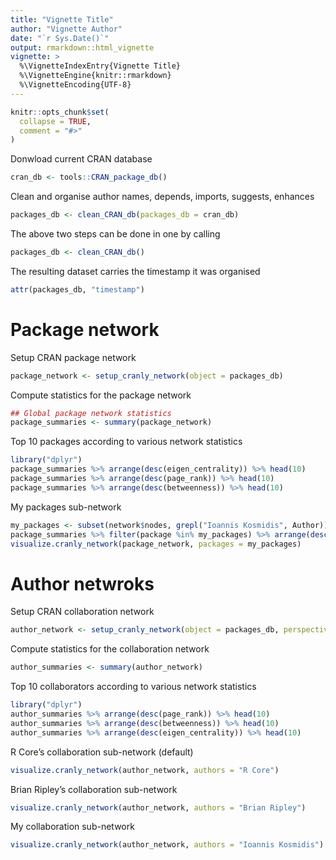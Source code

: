 ```yaml
---
title: "Vignette Title"
author: "Vignette Author"
date: "`r Sys.Date()`"
output: rmarkdown::html_vignette
vignette: >
  %\VignetteIndexEntry{Vignette Title}
  %\VignetteEngine{knitr::rmarkdown}
  %\VignetteEncoding{UTF-8}
---
```


```r
knitr::opts_chunk$set(
  collapse = TRUE,
  comment = "#>"
)
```

Donwload current CRAN database
```r
cran_db <- tools::CRAN_package_db()
```

Clean and organise author names, depends, imports, suggests, enhances
```r
packages_db <- clean_CRAN_db(packages_db = cran_db)
```

The above two steps can be done in one by calling
```r
packages_db <- clean_CRAN_db()
```

The resulting dataset carries the timestamp it was organised
```r
attr(packages_db, "timestamp")
```

# Package network

Setup CRAN package network
```r
package_network <- setup_cranly_network(object = packages_db)
```

Compute statistics for the package network
```r
## Global package network statistics
package_summaries <- summary(package_network)
```

Top 10 packages according to various network statistics
```r
library("dplyr")
package_summaries %>% arrange(desc(eigen_centrality)) %>% head(10)
package_summaries %>% arrange(desc(page_rank)) %>% head(10)
package_summaries %>% arrange(desc(betweenness)) %>% head(10)
```

My packages sub-network
```r
my_packages <- subset(network$nodes, grepl("Ioannis Kosmidis", Author))$Package
package_summaries %>% filter(package %in% my_packages) %>% arrange(desc(eigen_centrality))
visualize.cranly_network(package_network, packages = my_packages)
```

# Author netwroks

Setup CRAN collaboration network
```r
author_network <- setup_cranly_network(object = packages_db, perspective = "author")
```

Compute statistics for the collaboration network
```r
author_summaries <- summary(author_network)
```

Top 10 collaborators according to various network statistics
```r
library("dplyr")
author_summaries %>% arrange(desc(page_rank)) %>% head(10)
author_summaries %>% arrange(desc(betweenness)) %>% head(10)
author_summaries %>% arrange(desc(eigen_centrality)) %>% head(10)
```

R Core's collaboration sub-network (default)
```r
visualize.cranly_network(author_network, authors = "R Core")
```
Brian Ripley's collaboration sub-network
```r
visualize.cranly_network(author_network, authors = "Brian Ripley")
```
My collaboration sub-network
```r
visualize.cranly_network(author_network, authors = "Ioannis Kosmidis")
```



<!-- Vignettes are long form documentation commonly included in packages. Because they are part of the distribution of the package, they need to be as compact as possible. The `html_vignette` output type provides a custom style sheet (and tweaks some options) to ensure that the resulting html is as small as possible. The `html_vignette` format: -->

<!-- - Never uses retina figures -->
<!-- - Has a smaller default figure size -->
<!-- - Uses a custom CSS stylesheet instead of the default Twitter Bootstrap style -->

<!-- ## Vignette Info -->

<!-- Note the various macros within the `vignette` section of the metadata block above. These are required in order to instruct R how to build the vignette. Note that you should change the `title` field and the `\VignetteIndexEntry` to match the title of your vignette. -->

<!-- ## Styles -->

<!-- The `html_vignette` template includes a basic CSS theme. To override this theme you can specify your own CSS in the document metadata as follows: -->

<!--     output:  -->
<!--       rmarkdown::html_vignette: -->
<!--         css: mystyles.css -->

<!-- ## Figures -->

<!-- The figure sizes have been customised so that you can easily put two images side-by-side.  -->

<!-- ```{r, fig.show='hold'} -->
<!-- plot(1:10) -->
<!-- plot(10:1) -->
<!-- ``` -->

<!-- You can enable figure captions by `fig_caption: yes` in YAML: -->

<!--     output: -->
<!--       rmarkdown::html_vignette: -->
<!--         fig_caption: yes -->

<!-- Then you can use the chunk option `fig.cap = "Your figure caption."` in **knitr**. -->

<!-- ## More Examples -->

<!-- You can write math expressions, e.g. $Y = X\beta + \epsilon$, footnotes^[A footnote here.], and tables, e.g. using `knitr::kable()`. -->

<!-- ```{r, echo=FALSE, results='asis'} -->
<!-- knitr::kable(head(mtcars, 10)) -->
<!-- ``` -->

<!-- Also a quote using `>`: -->

<!-- > "He who gives up [code] safety for [code] speed deserves neither." -->
<!-- ([via](https://twitter.com/hadleywickham/status/504368538874703872)) -->
